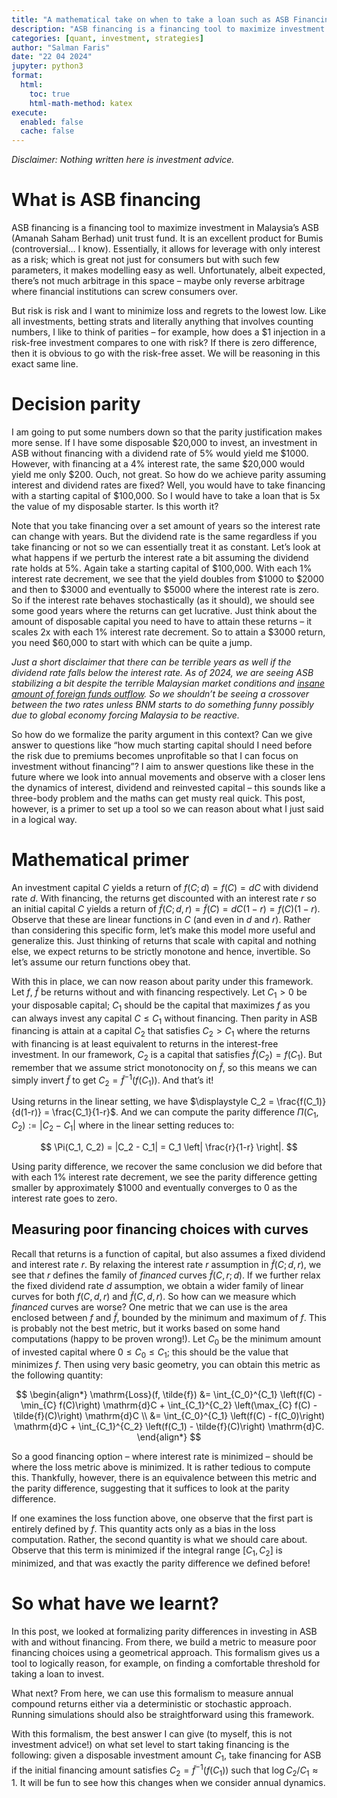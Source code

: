 ```yaml
---
title: "A mathematical take on when to take a loan such as ASB Financing?"
description: "ASB financing is a financing tool to maximize investment in Malaysia's ASB (Amanah Saham Berhad) unit trust fund. It is an excellent product for Bumis (controversial... I know). Essentially, it allows for leverage with only interest as a risk; which is great not just for consumers but with such few parameters, it makes modelling easy as well. Unfortunately, albeit expected, there's not much arbitrage in this space – maybe only reverse arbitrage where financial institutions can screw consumers over."
categories: [quant, investment, strategies]
author: "Salman Faris"
date: "22 04 2024"
jupyter: python3
format:
  html:
    toc: true
    html-math-method: katex
execute: 
  enabled: false
  cache: false
---
```


*Disclaimer: Nothing written here is investment advice.*

# What is ASB financing

ASB financing is a financing tool to maximize investment in Malaysia's ASB (Amanah Saham Berhad) unit trust fund. It is an excellent product for Bumis (controversial... I know). Essentially, it allows for leverage with only interest as a risk; which is great not just for consumers but with such few parameters, it makes modelling easy as well. Unfortunately, albeit expected, there's not much arbitrage in this space – maybe only reverse arbitrage where financial institutions can screw consumers over.

But risk is risk and I want to minimize loss and regrets to the lowest low. Like all investments, betting strats and literally anything that involves counting numbers, I like to think of parities – for example, how does a $1 injection in a risk-free investment compares to one with risk? If there is zero difference, then it is obvious to go with the risk-free asset. We will be reasoning in this exact same line.

# Decision parity

I am going to put some numbers down so that the parity justification makes more sense. If I have some disposable $20,000 to invest, an investment in ASB without financing with a dividend rate of 5% would yield me $1000. However, with financing at a 4% interest rate, the same $20,000 would yield me only $200. Ouch, not great. So how do we achieve parity assuming interest and dividend rates are fixed? Well, you would have to take financing with a starting capital of $100,000. So I would have to take a loan that is 5x the value of my disposable starter. Is this worth it? 

Note that you take financing over a set amount of years so the interest rate can change with years. But the dividend rate is the same regardless if you take financing or not so we can essentially treat it as constant. Let's look at what happens if we perturb the interest rate a bit assuming the dividend rate holds at 5%. Again take a starting capital of $100,000. With each 1% interest rate decrement, we see that the yield doubles from $1000 to $2000 and then to $3000 and eventually to $5000 where the interest rate is zero. So if the interest rate behaves stochastically (as it should), we should see some good years where the returns can get lucrative. Just think about the amount of disposable capital you need to have to attain these returns – it scales 2x with each 1% interest rate decrement. So to attain a $3000 return, you need $60,000 to start with which can be quite a jump.

*Just a short disclaimer that there can be terrible years as well if the dividend rate falls below the interest rate. As of 2024, we are seeing ASB stabilizing a bit despite the terrible Malaysian market conditions and [insane amount of foreign funds outflow](https://www.isaham.my/foreign-funds). So we shouldn't be seeing a crossover between the two rates unless BNM starts to do something funny possibly due to global economy forcing Malaysia to be reactive.*

So how do we formalize the parity argument in this context? Can we give answer to questions like "how much starting capital should I need before the risk due to premiums becomes unprofitable so that I can focus on investment without financing"? I aim to answer questions like these in the future where we look into annual movements and observe with a closer lens the dynamics of interest, dividend and reinvested capital – this sounds like a three-body problem and the maths can get musty real quick. This post, however, is a primer to set up a tool so we can reason about what I just said in a logical way.

# Mathematical primer

An investment capital $C$ yields a return of $f(C; d) = f(C) = dC$ with dividend rate $d$. With financing, the returns get discounted with an interest rate $r$ so an initial capital $C$ yields a return of $\tilde{f}(C; d, r) = \tilde{f}(C) = dC(1-r) = f(C)(1-r)$. Observe that these are linear functions in $C$ (and even in $d$ and $r$). Rather than considering this specific form, let's make this model more useful and generalize this. Just thinking of returns that scale with capital and nothing else, we expect returns to be strictly monotone and hence, invertible. So let's assume our return functions obey that.

With this in place, we can now reason about parity under this framework. Let $f$, $\tilde{f}$ be returns without and with financing respectively. Let $C_1 > 0$ be your disposable capital; $C_1$ should be the capital that maximizes $f$ as you can always invest any capital $C \leqslant C_1$ without financing. Then parity in ASB financing is attain at a capital $C_2$ that satisfies $C_2 > C_1$ where the returns with financing is at least equivalent to returns in the interest-free investment. In our framework, $C_2$ is a capital that satisfies $\tilde{f}(C_2) = f(C_1)$. But remember that we assume strict monotonocity on $\tilde{f}$, so this means we can simply invert $\tilde{f}$ to get $C_2 = \tilde{f}^{-1}(f(C_1))$. And that's it!

Using returns in the linear setting, we have $\displaystyle C_2 = \frac{f(C_1)}{d(1-r)} = \frac{C_1}{1-r}$. And we can compute the parity difference $\Pi(C_1, C_2) := |C_2 - C_1|$ where in the linear setting reduces to:

$$
\Pi(C_1, C_2) = |C_2 - C_1| = C_1 \left| \frac{r}{1-r} \right|.
$$

Using parity difference, we recover the same conclusion we did before that with each 1% interest rate decrement, we see the parity difference getting smaller by approximately $1000 and eventually converges to 0 as the interest rate goes to zero.

## Measuring poor financing choices with curves

Recall that returns is a function of capital, but also assumes a fixed dividend and interest rate $r$. By relaxing the interest rate $r$ assumption in $\tilde{f}(C; d, r)$, we see that $r$ defines the family of *financed* curves $\tilde{f}(C, r; d)$. If we further relax the fixed dividend rate $d$ assumption, we obtain a wider family of linear curves for both $f(C, d, r)$ and $\tilde{f}(C, d, r)$. So how can we measure which *financed* curves are worse? One metric that we can use is the area enclosed between $f$ and $\tilde{f}$, bounded by the minimum and maximum of $f$. This is probably not the best metric, but it works based on some hand computations (happy to be proven wrong!). Let $C_0$ be the minimum amount of invested capital where $0 \leqslant C_0 \leqslant C_1$; this should be the value that minimizes $f$. Then using very basic geometry, you can obtain this metric as the following quantity:

$$
\begin{align*}
\mathrm{Loss}(f, \tilde{f}) &= \int_{C_0}^{C_1} \left(f(C) - \min_{C} f(C)\right) \mathrm{d}C + \int_{C_1}^{C_2} \left(\max_{C} f(C) - \tilde{f}(C)\right) \mathrm{d}C \\
&= \int_{C_0}^{C_1} \left(f(C) - f(C_0)\right) \mathrm{d}C + \int_{C_1}^{C_2} \left(f(C_1) - \tilde{f}(C)\right) \mathrm{d}C.
\end{align*}
$$

So a good financing option – where interest rate is minimized – should be where the loss metric above is minimized. It is rather tedious to compute this. Thankfully, however, there is an equivalence between this metric and the parity difference, suggesting that it suffices to look at the parity difference.

If one examines the loss function above, one observe that the first part is entirely defined by $f$. This quantity acts only as a bias in the loss computation. Rather, the second quantity is what we should care about. Observe that this term is minimized if the integral range $[C_1, C_2]$ is minimized, and that was exactly the parity difference we defined before!

# So what have we learnt?

In this post, we looked at formalizing parity differences in investing in ASB with and without financing. From there, we build a metric to measure poor financing choices using a geometrical approach. This formalism gives us a tool to logically reason, for example, on finding a comfortable threshold for taking a loan to invest.

What next? From here, we can use this formalism to measure  annual compound returns either via a deterministic or stochastic approach. Running simulations should also be straightforward using this framework.

With this formalism, the best answer I can give (to myself, this is not investment advice!) on what set level to start taking financing is the following: given a disposable investment amount $C_1$, take financing for ASB if the initial financing amount satisfies $C_2 = \tilde{f}^{-1}(f(C_1))$ such that $\log C_2/C_1 \approx 1$. It will be fun to see how this changes when we consider annual dynamics.